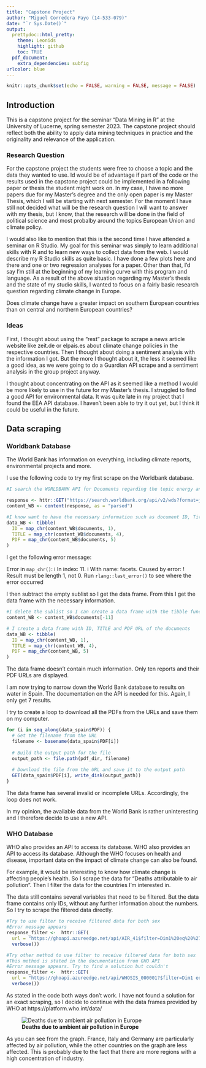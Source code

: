 ```yaml
---
title: "Capstone Project"
author: "Miguel Corredera Payo (14-533-079)"
date: "`r Sys.Date()`"
output:
  prettydoc::html_pretty:
    theme: Leonids
    highlight: github
    toc: TRUE
  pdf_document:
    extra_dependencies: subfig
urlcolor: blue
---
```


```r
knitr::opts_chunk$set(echo = FALSE, warning = FALSE, message = FALSE)
```

## Introduction

This is a capstone project for the seminar "Data Mining in R" at the University of Lucerne, spring semester 2023. The capstone project should reflect both the ability to apply data mining techniques in practice and the originality and relevance of the application.

### Research Question

For the capstone project the students were free to choose a topic and the data they wanted to use. Id would be of advantage if part of the code or the results used in the capstone project could be implemented in a following paper or thesis the student might work on. In my case, I have no more papers due for my Master's degree and the only open paper is my Master Thesis, which I will be starting with next semester. For the moment I have still not decided what will be the research question I will want to answer with my thesis, but I know, that the research will be done in the field of political science and most probalby around the topics European Union and climate policy. 

I would also like to mention that this is the second time I have attended a seminar on R Studio. My goal for this seminar was simply to learn additional skills with R and to learn new ways to collect data from the web. I would describe my R Studio skills as quite basic. I have done a few plots here and there and one or two regression analyses for a paper. Other than that, I'd say I'm still at the beginning of my learning curve with this program and language. 
As a result of the above situation regarding my Master's thesis and the state of my studio skills, I wanted to focus on a fairly basic research question regarding climate change in Europe. 

Does climate change have a greater impact on southern European countries than on central and northern European countries?

### Ideas

First, I thought about using the "rest" package to scrape a news article website like zeit.de or elpais.es about climate change policies in the respective countries. Then I thought about doing a sentiment analysis with the information I got. But the more I thought about it, the less it seemed like a good idea, as we were going to do a Guardian API scrape and a sentiment analysis in the group project anyway. 

I thought about concentrating on the API as it seemed like a method I would be more likely to use in the future for my Master's thesis. I struggled to find a good API for environmental data. It was quite late in my project that I found the EEA API database. I haven't been able to try it out yet, but I think it could be useful in the future. 

## Data scraping
### Worldbank Database

The World Bank has information on everything, including climate reports, environmental projects and more. 

I use the following code to try my first scrape on the Worldbank database. 

```r
#I search the WORLDBANK API for Documents regarding the topic energy and that include the term "water" in the title

response <- httr::GET("https://search.worldbank.org/api/v2/wds?format=json&qterm=energy&display_title=water&fl=display_title")
content_WB <- content(response, as = "parsed")

#I know want to have the necessary information such as document ID, Title and the direct PDF link in a data frame
data_WB <- tibble(
  ID = map_chr(content_WB$documents, 1), 
  TITLE = map_chr(content_WB$documents, 4), 
  PDF = map_chr(content_WB$documents, 5) 
)
```

I get the following error message:

Error in `map_chr()`:
i In index: 11.
i With name: facets.
Caused by error:
! Result must be length 1, not 0.
Run `rlang::last_error()` to see where the error occurred

I then subtract the empty sublist so I get the data frame. From this I get the data frame with the necessary information.

```r
#I delete the sublist so I can create a data frame with the tibble function
content_WB <- content_WB$documents[-11]

# I create a data frame with ID, TITLE and PDF URL of the documents
data_WB <- tibble(
  ID = map_chr(content_WB, 1), 
  TITLE = map_chr(content_WB, 4), 
  PDF = map_chr(content_WB, 5) 
)
```

The data frame doesn't contain much information. Only ten reports and their PDF URLs are displayed.  

I am now trying to narrow down the World Bank database to results on water in Spain. The documentation on the API is needed for this. Again, I only get 7 results. 

I try to create a loop to download all the PDFs from the URLs and save them on my computer. 

```r
for (i in seq_along(data_spain$PDF)) {
  # Get the filename from the URL
  filename <- basename(data_spain$PDF[i])
  
  # Build the output path for the file
  output_path <- file.path(pdf_dir, filename)
  
  # Download the file from the URL and save it to the output path
  GET(data_spain$PDF[i], write_disk(output_path))
}
```

The data frame has several invalid or incomplete URLs. Accordingly, the loop does not work. 

In my opinion, the available data from the World Bank is rather uninteresting and I therefore decide to use a new API. 

### WHO Database

WHO also provides an API to access its database. WHO also provides an API to access its database. Although the WHO focuses on health and disease, important data on the impact of climate change can also be found. 

For example, it would be interesting to know how climate change is affecting people's health. So I scrape the data for "Deaths attributable to air pollution". Then I filter the data for the countries I'm interested in. 

The data still contains several variables that need to be filtered. But the data frame contains only IDs, without any further information about the numbers. So I try to scrape the filtered data directly. 

```r
#Try to use filter to receive filtered data for both sex
#Error message appears
response_filter <-  httr::GET(
  url = "https://ghoapi.azureedge.net/api/AIR_41$filter=Dim1%20eq%20%27BTSX%27",
  verbose())

#Try other method to use filter to receive filtered data for both sex
#This method is stated in the documentation from GHO API 
#Error message appears. Try to find a solution but couldn't
response_filter <-  httr::GET(
  url = "https://ghoapi.azureedge.net/api/WHOSIS_000001?$filter=Dim1 eq 'MLE'",
  verbose())

```

As stated in the code both ways don't work. I have not found a solution for an exact scraping, so I decide to continue with the data frames provided by WHO at https://platform.who.int/data/

![**Deaths due to ambient air pollution in Europe**](../output/plots/death_europe.png)

As you can see from the graph. France, Italy and Germany are particularly affected by air pollution, while the other countries on the graph are less affected. This is probably due to the fact that there are more regions with a high concentration of industry. 




 

